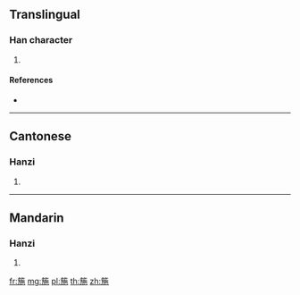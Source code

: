 {{character info/new}}
==Translingual==

===Han character===
{{Han char|rn=118|rad=竹|as=09|sn=15|four=88212|canj=HYSD}}

# {{defn|Han|sort=竹09}}

====References====
* {{Han ref|kx=0890.280|dkj=26221|dj=1318.120|hdz=52994.050|uh=7BB7|ud=31671|bh=E6D6|bd=59094}}

----

==Cantonese==

===Hanzi===
{{yue-hanzi|jyut=|y=yi4}}

# {{defn|lang=yue|sort=竹09}}

----

==Mandarin==

===Hanzi===
{{cmn-hanzi|pin=[[shī]] ([[shi1]])|wg=shih<sup>1</sup>}}

# {{defn|lang=cmn|sort=竹09}}

[[fr:箷]]
[[mg:箷]]
[[pl:箷]]
[[th:箷]]
[[zh:箷]]